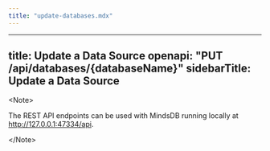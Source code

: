 ```yaml
---
title: "update-databases.mdx"
---
```


---
title: Update a Data Source
openapi: "PUT /api/databases/{databaseName}"
sidebarTitle: Update a Data Source
---

&lt;Note&gt;

The REST API endpoints can be used with MindsDB running locally at http://127.0.0.1:47334/api. 

&lt;/Note&gt;